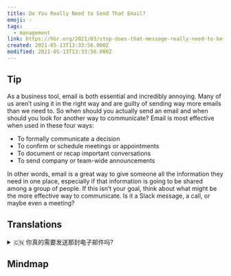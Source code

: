 ```yaml
---
title: Do You Really Need to Send That Email?
emoji: 💡
tags:
  - management
link: https://hbr.org/2021/03/stop-does-that-message-really-need-to-be-an-email?utm_medium=email&utm_source=newsletter_daily&utm_campaign=mtod_notactsubs
created: 2021-05-13T13:33:56.000Z
modified: 2021-05-13T13:33:56.000Z
---
```


## Tip

As a business tool, email is both essential and incredibly annoying. Many of us aren’t using it in the right way and are guilty of sending way more emails than we need to. So when should you actually send an email and when should you look for another way to communicate? Email is most effective when used in these four ways:

- To formally communicate a decision
- To confirm or schedule meetings or appointments
- To document or recap important conversations
- To send company or team-wide announcements

In other words, email is a great way to give someone all the information they need in one place, especially if that information is going to be shared among a group of people. If this isn’t your goal, think about what might be the more effective way to communicate. Is it a Slack message, a call, or maybe even a meeting?

## Translations

<details>
   <summary>🇨🇳 你真的需要发送那封电子邮件吗?</summary>

电子邮件作为一种商业工具，既是必要的，又令人讨厌。很多人不能正确使用它，并且因为发送的邮件超过了我们的需要而感到愧疚。因此，你应该在何时发送一封电子邮件，何时寻求其他的交流方式？最有效的电子邮件使用方法有四种：

- 正式通报一项决定
- 确认或安排会议或约会
- 记录或重述重要对话
- 向公司或整个团队发送公告

换言之，电子邮件是一种很好的方式，可以在一个地方提供所需的所有信息，特别是当这些信息将在一群人中被共享。 如果这不是你的目标，那就想想什么是更有效的沟通方式。它可以是一个 Slack消息，一个电话，甚至可能是一次会议?

</details>

## Mindmap

![]()
